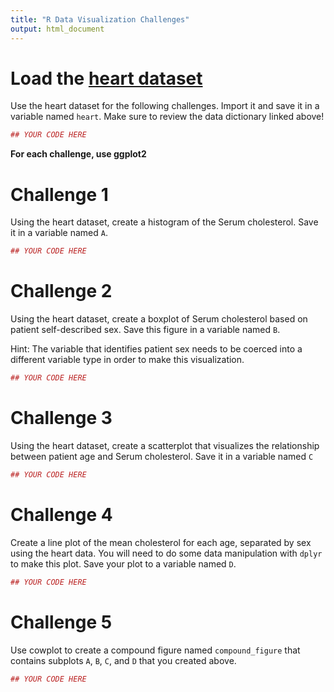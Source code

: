 ```yaml
---
title: "R Data Visualization Challenges"
output: html_document
---
```


# Load the [heart dataset](http://search.r-project.org/library/kmed/html/heart.html)

Use the heart dataset for the following challenges. Import it and save it in a variable named `heart`. Make sure to review the data dictionary linked above!

```r
## YOUR CODE HERE
```

**For each challenge, use ggplot2**

# Challenge 1 

Using the heart dataset, create a histogram of the Serum cholesterol. Save it in a variable named `A`.

```r
## YOUR CODE HERE
```

# Challenge 2 

Using the heart dataset, create a boxplot of Serum cholesterol based on patient self-described sex. Save this figure in a variable named `B`. 

Hint: The variable that identifies patient sex needs to be coerced into a different variable type in order to make this visualization.

```r
## YOUR CODE HERE
```

# Challenge 3

Using the heart dataset, create a scatterplot that visualizes the relationship between patient age and Serum cholesterol. Save it in a variable named `C`

```r
## YOUR CODE HERE
```

# Challenge 4

Create a line plot of the mean cholesterol for each age, separated by sex using the heart data. You will need to do some data manipulation with `dplyr` to make this plot. Save your plot to a variable named `D`.

```r
## YOUR CODE HERE
```

# Challenge 5 

Use cowplot to create a compound figure named `compound_figure` that contains subplots `A`, `B`, `C`, and `D` that you created above. 

```r
## YOUR CODE HERE
```
